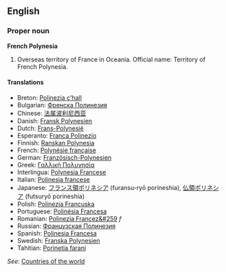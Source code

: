 ==English==

===Proper noun===
'''French Polynesia'''

# Overseas territory of France in Oceania. Official name: Territory of French Polynesia.

====Translations====
*Breton: [[Polinezia c'hall]]
*Bulgarian: [[Френска Полинезия]]
*Chinese: [[法属波利尼西亚]]
*Danish: [[Fransk Polynesien]]
*Dutch: [[Frans-Polynesië]]
*Esperanto: [[Franca Polinezio]]
*Finnish: [[Ranskan Polynesia]]
*French: [[Polynésie française]]
*German: [[Französisch-Polynesien]]
*Greek: [[Γαλλική Πολυνησία]]
*Interlingua: [[Polynesia Francese]]
*Italian: [[Polinesia francese]]
*Japanese: [[フランス領ポリネシア]] (furansu-ryō porineshia), [[仏領ポリネシア]] (futsuryō porineshia)
*Polish: [[Polinezja Francuska]]
*Portuguese: [[Polinésia Francesa]]
*Romanian: [[Polinezia Francez&#259]] ''f''
*Russian: [[Французская Полинезия]]
*Spanish: [[Polinesia Francesa]]
*Swedish: [[Franska Polynesien]]
*Tahitian: [[Porinetia farani]]

''See'': [[Countries of the world]]